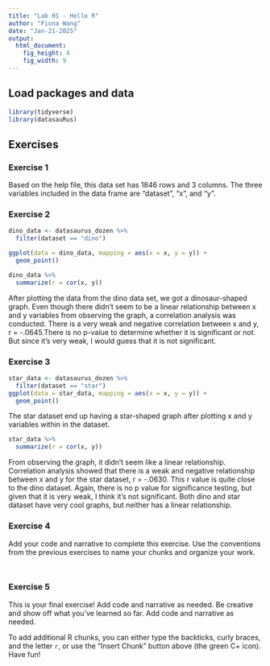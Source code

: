 ```yaml
---
title: "Lab 01 - Hello R"
author: "Fiona Wang"
date: "Jan-21-2025"
output: 
  html_document: 
    fig_height: 4
    fig_width: 9
---
```


## Load packages and data

```r
library(tidyverse) 
library(datasauRus)
```

## Exercises

### Exercise 1

Based on the help file, this data set has 1846 rows and 3 columns. The three variables included in the data frame are "dataset", "x", and "y". 

### Exercise 2

```r
dino_data <- datasaurus_dozen %>%
  filter(dataset == "dino")

ggplot(data = dino_data, mapping = aes(x = x, y = y)) +
  geom_point()
```


```r
dino_data %>%
  summarize(r = cor(x, y))
```
After plotting the data from the dino data set, we got a dinosaur-shaped graph. Even though there didn't seem to be a linear relationship between x and y variables from observing the graph, a correlation analysis was conducted. There is a very weak and negative correlation  between x and y, r = -.0645.There is no p-value to determine whether it is significant or not. But since it's very weak, I would guess that it is not significant.

### Exercise 3

```r
star_data <- datasaurus_dozen %>%
  filter(dataset == "star")
ggplot(data = star_data, mapping = aes(x = x, y = y)) +
  geom_point()
```

The star dataset end up having a star-shaped graph after plotting x and y variables within in the dataset.

```r
star_data %>%
  summarize(r = cor(x, y))
```
From observing the graph, it didn't seem like a linear relationship. Correlation analysis showed that there is a weak and negative relationship between x and y for the star dataset, r = -.0630. This r value is quite close to the dino dataset. Again, there is no p value for significance testing, but given that it is very weak, I think it's not significant. Both dino and star dataset have very cool graphs, but neither has a linear relationship.

### Exercise 4

Add your code and narrative to complete this exercise. Use the conventions from the previous exercises to name your chunks and organize your work.

```r

```

```r

```

### Exercise 5

This is your final exercise! Add code and narrative as needed. Be creative and show off what you’ve learned so far.
Add code and narrative as needed.

To add additional R chunks, you can either type the backticks, curly braces, and the letter `r`, or use the "Insert Chunk" button above (the green C+ icon). Have fun!


